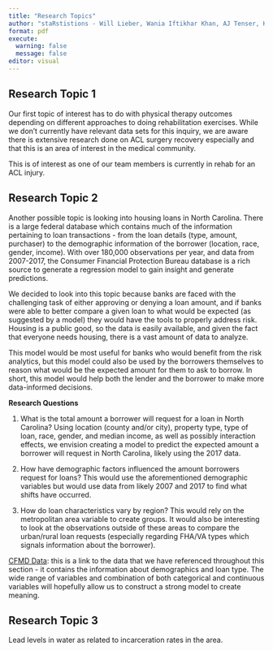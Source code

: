```yaml
---
title: "Research Topics"
author: "staRstistions - Will Lieber, Wania Iftikhar Khan, AJ Tenser, Kami Akala"
format: pdf
execute: 
  warning: false
  message: false
editor: visual
---
```


## Research Topic 1

Our first topic of interest has to do with physical therapy outcomes depending on different approaches to doing rehabilitation exercises. While we don't currently have relevant data sets for this inquiry, we are aware there is extensive research done on ACL surgery recovery especially and that this is an area of interest in the medical community.

This is of interest as one of our team members is currently in rehab for an ACL injury.

\pagebreak

## Research Topic 2

Another possible topic is looking into housing loans in North Carolina. There is a large federal database which contains much of the information pertaining to loan transactions - from the loan details (type, amount, purchaser) to the demographic information of the borrower (location, race, gender, income). With over 180,000 observations per year, and data from 2007-2017, the Consumer Financial Protection Bureau database is a rich source to generate a regression model to gain insight and generate predictions. 

We decided to look into this topic because banks are faced with the challenging task of either approving or denying a loan amount, and if banks were able to better compare a given loan to what would be expected (as suggested by a model) they would have the tools to properly address risk. Housing is a public good, so the data is easily available, and given the fact that everyone needs housing, there is a vast amount of data to analyze.

This model would be most useful for banks who would benefit from the risk analytics, but this model could also be used by the borrowers themselves to reason what would be the expected amount for them to ask to borrow. In short, this model would help both the lender and the borrower to make more data-informed decisions.

**Research Questions**

1.  What is the total amount a borrower will request for a loan in North Carolina? Using location (county and/or city), property type, type of loan, race, gender, and median income, as well as possibly interaction effects, we envision creating a model to predict the expected amount a borrower will request in North Carolina, likely using the 2017 data.

2.  How have demographic factors influenced the amount borrowers request for loans? This would use the aforementioned demographic variables but would use data from likely 2007 and 2017 to find what shifts have occurred.

3.  How do loan characteristics vary by region? This would rely on the metropolitan area variable to create groups. It would also be interesting to look at the observations outside of these areas to compare the urban/rural loan requests (especially regarding FHA/VA types which signals information about the borrower).

[CFMD Data](https://www.consumerfinance.gov/data-research/hmda/historic-data/?geo=nc&records=first-lien-owner-occupied-1-4-family-records&field_descriptions=labels): this is a link to the data that we have referenced throughout this section - it contains the information about demographics and loan type. The wide range of variables and combination of both categorical and continuous variables will hopefully allow us to construct a strong model to create meaning.

\pagebreak

## Research Topic 3

Lead levels in water as related to incarceration rates in the area.
